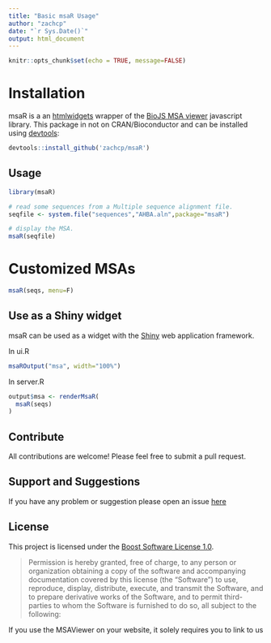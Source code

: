 ```yaml
---
title: "Basic msaR Usage"
author: "zachcp"
date: "`r Sys.Date()`"
output: html_document
---
```


```r
knitr::opts_chunk$set(echo = TRUE, message=FALSE)
```

# Installation

msaR is a an [htmlwidgets](https://github.com/ramnathv/htmlwidgets) wrapper of the [BioJS MSA viewer](https://github.com/wilzbach/msa) javascript library. This package in not on CRAN/Bioconductor and can be installed using [devtools](https://github.com/hadley/devtools):

```r
devtools::install_github('zachcp/msaR')
```

## Usage

```r
library(msaR)

# read some sequences from a Multiple sequence alignment file.
seqfile <- system.file("sequences","AHBA.aln",package="msaR")

# display the MSA.
msaR(seqfile)
```

# Customized MSAs

```r
msaR(seqs, menu=F)
```



## Use as a Shiny widget

msaR can be used as a widget with the [Shiny](http://shiny.rstudio.com/) web application framework.

In ui.R
```r
msaROutput("msa", width="100%")
```

In server.R
```r
output$msa <- renderMsaR(
  msaR(seqs)
)
```

## Contribute
All contributions are welcome! Please feel free to submit a pull request.

## Support and Suggestions
If you have any problem or suggestion please open an issue [here](https://github.com/zachcp/msaR/issues)

License
-------

This project is licensed under the [Boost Software License 1.0](https://github.com/wilzbach/msa/blob/master/LICENSE).

> Permission is hereby granted, free of charge, to any person or organization
> obtaining a copy of the software and accompanying documentation covered by
> this license (the "Software") to use, reproduce, display, distribute,
> execute, and transmit the Software, and to prepare derivative works of the
> Software, and to permit third-parties to whom the Software is furnished to
> do so, all subject to the following:

If you use the MSAViewer on your website, it solely requires you to link to us
